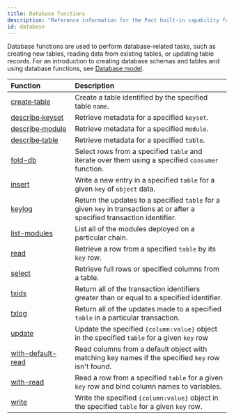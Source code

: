 ```yaml
---
title: Database functions
description: "Reference information for the Pact built-in capability functions."
id: database
---
```


Database functions are used to perform database-related tasks, such as creating new tables, reading data from existing tables, or updating table records.
For an introduction to creating database schemas and tables and using database functions, see [Database model](/smart-contracts/databases).

| Function | Description |
| :-------- | :----------- |
| [create&#8209;table](/pact-5/Database/create-table) | Create a table identified by the specified table `name`. |
| [describe&#8209;keyset](/pact-5/Database/describe-keyset) | Retrieve metadata for a specified `keyset`. |
| [describe&#8209;module](/pact-5/Database/describe-module) | Retrieve metadata for a specified `module`. |
| [describe&#8209;table](/pact-5/Database/describe-table) | Retrieve metadata for a specified `table`. |
| [fold-db](/pact-5/Database/fold-db) | Select rows from a specified `table` and iterate over them using a specified `consumer` function. |
| [insert](/pact-5/Database/insert) | Write a new entry in a specified `table` for a given `key` of `object` data. |
| [keylog](/pact-5/Database/keylog) | Return the updates to a specified `table` for a given `key` in transactions at or after a specified transaction identifier.|
| [list-modules](/pact-5/Database/list-modules) | List all of the modules deployed on a particular chain.|
| [read](/pact-5/Database/read) | Retrieve a row from a specified `table` by its `key` row.|
| [select](/pact-5/Database/select) | Retrieve full rows or specified columns from a table.|
| [txids](/pact-5/Database/txids) | Return all of the transaction identifiers greater than or equal to a specified identifier.|
| [txlog](/pact-5/Database/txlog) | Return all of the updates made to a specified `table` in a particular transaction.|
| [update](/pact-5/Database/update) | Update the specified `{column:value}` object in the specified `table` for a given `key` row|
| [with-default-read](/pact-5/Database/with-default-read) | Read columns from a default object with matching key names if the specified `key` row isn't found.|
| [with-read](/pact-5/Database/with-read) | Read a row from a specified `table` for a given `key` row and bind column names to variables.|
| [write](/pact-5/Database/write) | Write the specified `{column:value}` object in the specified `table` for a given `key` row.|


